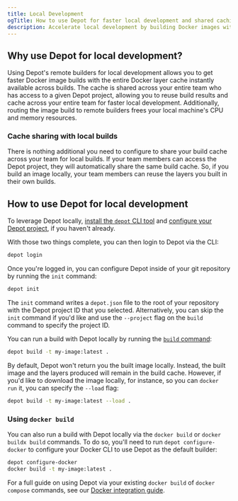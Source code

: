 ```yaml
---
title: Local Development
ogTitle: How to use Depot for faster local development and shared caching
description: Accelerate local development by building Docker images with Depot builders that come with a shared persistent cache that your entire engineering team can use.
---
```


## Why use Depot for local development?

Using Depot's remote builders for local development allows you to get faster Docker image builds with the entire Docker layer cache instantly available across builds. The cache is shared across your entire team who has access to a given Depot project, allowing you to reuse build results and cache across your entire team for faster local development. Additionally, routing the image build to remote builders frees your local machine's CPU and memory resources.

### Cache sharing with local builds

There is nothing additional you need to configure to share your build cache across your team for local builds. If your team members can access the Depot project, they will automatically share the same build cache. So, if you build an image locally, your team members can reuse the layers you built in their own builds.

## How to use Depot for local development

To leverage Depot locally, [install the `depot` CLI tool](/docs/cli/installation) and [configure your Depot project](/docs/container-builds/quickstart#creating-a-project), if you haven't already.

With those two things complete, you can then login to Depot via the CLI:

```bash
depot login
```

Once you're logged in, you can configure Depot inside of your git repository by running the `init` command:

```bash
depot init
```

The `init` command writes a `depot.json` file to the root of your repository with the Depot project ID that you selected. Alternatively, you can skip the `init` command if you'd like and use the `--project` flag on the `build` command to specify the project ID.

You can run a build with Depot locally by running the [`build` command](/docs/cli/reference#depot-build):

```bash
depot build -t my-image:latest .
```

By default, Depot won't return you the built image locally. Instead, the built image and the layers produced will remain in the build cache. However, if you'd like to download the image locally, for instance, so you can `docker run` it, you can specify the `--load` flag:

```bash
depot build -t my-image:latest --load .
```

### Using `docker build`

You can also run a build with Depot locally via the `docker build` or `docker buildx build` commands. To do so, you'll need to run `depot configure-docker` to configure your Docker CLI to use Depot as the default builder:

```bash
depot configure-docker
docker build -t my-image:latest .
```

For a full guide on using Depot via your existing `docker build` of `docker compose` commands, see our [Docker integration guide](/docs/guides/docker-build#docker-compose-build).
